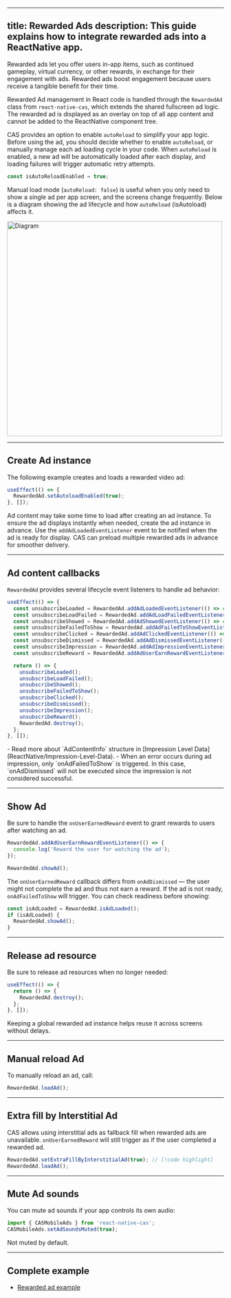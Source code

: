 
---
title: Rewarded Ads
description: This guide explains how to integrate rewarded ads into a ReactNative app.
---

Rewarded ads let you offer users in-app items, such as continued gameplay, virtual currency, or other rewards, in exchange for their engagement with ads.
Rewarded ads boost engagement because users receive a tangible benefit for their time.

Rewarded Ad management in React code is handled through the `RewardedAd` class from `react-native-cas`,
which extends the shared fullscreen ad logic.
The rewarded ad is displayed as an overlay on top of all app content and cannot be added to the ReactNative component tree.

CAS provides an option to enable `autoReload` to simplify your app logic.
Before using the ad, you should decide whether to enable `autoReload`, or manually manage each ad loading cycle in your code.
When `autoReload` is enabled, a new ad will be automatically loaded after each display, and loading failures will trigger automatic retry attempts.

```ts
const isAutoReloadEnabled = true;
```

Manual load mode (`autoReload: false`) is useful when you only need to show a single ad per app screen, and the screens change frequently.
Below is a diagram showing the ad lifecycle and how `autoReload` (isAutoload) affects it.

<Image zoom src="/assets/Lifecycle-Rewarded-Ad.png" alt="Diagram" height="500" />

---

## Create Ad instance
The following example creates and loads a rewarded video ad:

```ts
useEffect(() => {
  RewardedAd.setAutoloadEnabled(true);
}, []);

```

Ad content may take some time to load after creating an ad instance.
To ensure the ad displays instantly when needed, create the ad instance in advance.
Use the `addAdLoadedEventListener` event to be notified when the ad is ready for display.
CAS can preload multiple rewarded ads in advance for smoother delivery.

---

## Ad content callbacks
`RewardedAd` provides several lifecycle event listeners to handle ad behavior:

```ts
useEffect(() => {
  const unsubscribeLoaded = RewardedAd.addAdLoadedEventListener(() => console.log('Loaded'));
  const unsubscribeLoadFailed = RewardedAd.addAdLoadFailedEventListener((err) => console.log('Load failed:', err));
  const unsubscribeShowed = RewardedAd.addAdShowedEventListener(() => console.log('Showed'));
  const unsubscribeFailedToShow = RewardedAd.addAdFailedToShowEventListener((err) => console.log('Failed to show:', err));
  const unsubscribeClicked = RewardedAd.addAdClickedEventListener(() => console.log('Clicked'));
  const unsubscribeDismissed = RewardedAd.addAdDismissedEventListener(() => console.log('Dismissed'));
  const unsubscribeImpression = RewardedAd.addAdImpressionEventListener((imp) => console.log('Impression', imp));
  const unsubscribeReward = RewardedAd.addAdUserEarnRewardEventListener(() => console.log('User earned reward'));

  return () => {
    unsubscribeLoaded();
    unsubscribeLoadFailed();
    unsubscribeShowed();
    unsubscribeFailedToShow();
    unsubscribeClicked();
    unsubscribeDismissed();
    unsubscribeImpression();
    unsubscribeReward();
    RewardedAd.destroy();
  };
}, []);

```

<Info>
- Read more about `AdContentInfo` structure in [Impression Level Data](ReactNative/Impression-Level-Data).  
- When an error occurs during ad impression, only `onAdFailedToShow` is triggered.  
  In this case, `onAdDismissed` will not be executed since the impression is not considered successful.
</Info>

---

## Show Ad
Be sure to handle the `onUserEarnedReward` event to grant rewards to users after watching an ad.

```ts
RewardedAd.addAdUserEarnRewardEventListener(() => {
  console.log('Reward the user for watching the ad');
});

RewardedAd.showAd();
```

The `onUserEarnedReward` callback differs from `onAdDismissed` — the user might not complete the ad and thus not earn a reward.
If the ad is not ready, `onAdFailedToShow` will trigger.
You can check readiness before showing:

```ts
const isAdLoaded = RewardedAd.isAdLoaded();
if (isAdLoaded) {
  RewardedAd.showAd();
}
```

---

## Release ad resource
Be sure to release ad resources when no longer needed:

```ts
useEffect(() => {
  return () => {
    RewardedAd.destroy();
  };
}, []);
```

Keeping a global rewarded ad instance helps reuse it across screens without delays.

---

## Manual reload Ad
To manually reload an ad, call:

```ts
RewardedAd.loadAd();
```

---

## Extra fill by Interstitial Ad
CAS allows using interstitial ads as fallback fill when rewarded ads are unavailable.
`onUserEarnedReward` will still trigger as if the user completed a rewarded ad.

```ts
RewardedAd.setExtraFillByInterstitialAd(true); // [!code highlight]
RewardedAd.loadAd();
```

---

## Mute Ad sounds
You can mute ad sounds if your app controls its own audio:

```ts
import { CASMobileAds } from 'react-native-cas';
CASMobileAds.setAdSoundsMuted(true);
```

Not muted by default.

---

## Complete example
- [Rewarded ad example]()


